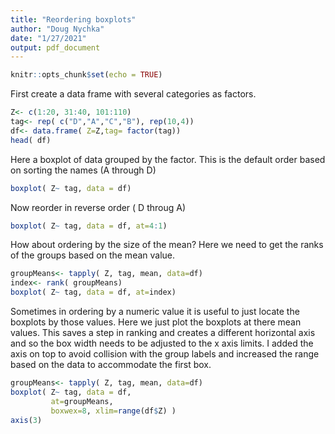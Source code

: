 ```yaml
---
title: "Reordering boxplots"
author: "Doug Nychka"
date: "1/27/2021"
output: pdf_document
---
```


```r
knitr::opts_chunk$set(echo = TRUE)
```

First create a data frame with several categories as factors. 

```r
Z<- c(1:20, 31:40, 101:110)
tag<- rep( c("D","A","C","B"), rep(10,4))
df<- data.frame( Z=Z,tag= factor(tag))
head( df)
```
Here a boxplot of data grouped by the factor. This is the default order based on sorting the names (A through D)

```r
boxplot( Z~ tag, data = df)
```
Now reorder in reverse order ( D throug A)

```r
boxplot( Z~ tag, data = df, at=4:1)
```

How about ordering by the size of the mean? Here we need to get the ranks of the groups based on the mean value.

```r
groupMeans<- tapply( Z, tag, mean, data=df)
index<- rank( groupMeans)
boxplot( Z~ tag, data = df, at=index)
```

Sometimes in ordering by a numeric value it is useful to just locate the boxplots by those values. Here we just plot the boxplots at there mean values.
This saves a step in ranking and creates a different horizontal axis and so the box width needs to be adjusted to the x axis limits.
I added the axis on top to avoid collision with the group labels and increased the range based on the data to accommodate the first box. 



```r
groupMeans<- tapply( Z, tag, mean, data=df)
boxplot( Z~ tag, data = df, 
         at=groupMeans,
         boxwex=8, xlim=range(df$Z) )
axis(3) 
```





